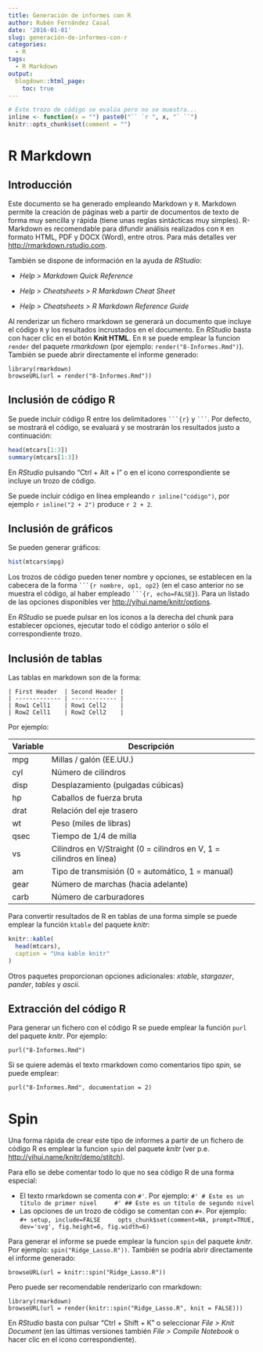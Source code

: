 ```yaml
---
title: Generación de informes con R
author: Rubén Fernández Casal
date: '2016-01-01'
slug: generación-de-informes-con-r
categories:
  - R
tags:
  - R Markdown
output:
  blogdown::html_page:
    toc: true
---
```


```r
# Este trozo de código se evalúa pero no se muestra...
inline <- function(x = "") paste0("`` `r ", x, "` ``")
knitr::opts_chunk$set(comment = "")
```

R Markdown
==========

Introducción
------------

Este documento se ha generado empleando Markdown y `R`.
Markdown permite la creación de páginas web a partir de documentos de texto de forma muy sencilla y rápida 
(tiene unas reglas sintácticas muy simples).
R-Markdown es recomendable para difundir análisis realizados con `R` en formato HTML, PDF y DOCX (Word), entre otros.
Para más detalles ver <http://rmarkdown.rstudio.com>.

También se dispone de información en la ayuda de *RStudio*:

-   *Help > Markdown Quick Reference*

-   *Help > Cheatsheets > R Markdown Cheat Sheet*

-   *Help > Cheatsheets > R Markdown Reference Guide*

Al renderizar un fichero rmarkdown se generará un documento que incluye el código `R` 
y los resultados incrustados en el documento. 
En *RStudio* basta con hacer clic en el botón **Knit HTML**. 
En `R` se puede emplear la funcion `render` del paquete *rmarkdown* 
(por ejemplo: `render("8-Informes.Rmd")`).
También se puede abrir directamente el informe generado:
```
library(rmarkdown)
browseURL(url = render("8-Informes.Rmd"))
```

## Inclusión de código R

Se puede incluir código R entre los delimitadores ` ```{r} ` y ` ``` `. Por defecto, se mostrará el código, se evaluará y se mostrarán los resultados justo a continuación:
```r
head(mtcars[1:3])
summary(mtcars[1:3])
```

En *RStudio* pulsando "Ctrl + Alt + I" o en el icono correspondiente se incluye un trozo de código.

Se puede incluir código en línea empleando `r inline("código")`, 
por ejemplo `r inline("2 + 2")` produce `r 2 + 2`.


## Inclusión de gráficos

Se pueden generar gráficos:
```r
hist(mtcars$mpg)
```

Los trozos de código pueden tener nombre y opciones, se establecen en la cabecera de la forma 
` ```{r nombre, op1, op2} ` 
(en el caso anterior no se muestra el código, al haber empleado ` ```{r, echo=FALSE} `). 
Para un listado de las opciones disponibles ver <http://yihui.name/knitr/options>.

En *RStudio* se puede pulsar en los iconos a la derecha del chunk para establecer opciones, 
ejecutar todo el código anterior o sólo el correspondiente trozo.


## Inclusión de tablas

Las tablas en markdown son de la forma:
```
| First Header  | Second Header |
| ------------- | ------------- |
| Row1 Cell1    | Row1 Cell2    |
| Row2 Cell1    | Row2 Cell2    |
```
Por ejemplo:

Variable  | Descripción
--------  | -----------------------------------------------------------
mpg	  |  Millas / galón (EE.UU.) 
cyl	  |  Número de cilindros
disp  |	 Desplazamiento (pulgadas cúbicas)
hp	  |  Caballos de fuerza bruta
drat  |  Relación del eje trasero
wt    |  Peso (miles de libras)
qsec  |  Tiempo de 1/4 de milla
vs    |  Cilindros en V/Straight (0 = cilindros en V, 1 = cilindros en línea)
am    |  Tipo de transmisión (0 = automático, 1 = manual)
gear  |  Número de marchas (hacia adelante)
carb  |  Número de carburadores


Para convertir resultados de R en tablas de una forma simple se puede emplear la función `ktable` del paquete *knitr*:
```r
knitr::kable(
  head(mtcars), 
  caption = "Una kable knitr"
)
```

Otros paquetes proporcionan opciones adicionales: *xtable*, *stargazer*, *pander*, *tables* y *ascii*.

## Extracción del código R

Para generar un fichero con el código R se puede emplear la función `purl` del paquete *knitr*. Por ejemplo:
```
purl("8-Informes.Rmd")
```
Si se quiere además el texto rmarkdown como comentarios tipo *spin*, se puede emplear:
```
purl("8-Informes.Rmd", documentation = 2)
```

Spin
====
Una forma rápida de crear este tipo de informes a partir de un fichero de código R es emplear la funcion 
`spin` del paquete *knitr* (ver p.e. <http://yihui.name/knitr/demo/stitch>).

Para ello se debe comentar todo lo que no sea código R de una forma especial:

-   El texto rmarkdown se comenta con `#' `. Por ejemplo:
    ```
    #' # Este es un título de primer nivel
    #' ## Este es un título de segundo nivel
    ```
-   Las opciones de un trozo de código se comentan con `#+`. Por ejemplo:
    ```
    #+ setup, include=FALSE
    opts_chunk$set(comment=NA, prompt=TRUE, dev='svg', fig.height=6, fig.width=6)
    ```

Para generar el informe se puede emplear la funcion `spin` del paquete *knitr*. Por ejemplo: `spin("Ridge_Lasso.R"))`.
También se podría abrir directamente el informe generado:
```
browseURL(url = knitr::spin("Ridge_Lasso.R"))
```
Pero puede ser recomendable renderizarlo con rmarkdown:
```
library(rmarkdown)
browseURL(url = render(knitr::spin("Ridge_Lasso.R", knit = FALSE)))
```
En *RStudio* basta con pulsar "Ctrl + Shift + K" o seleccionar *File > Knit Document* (en las últimas versiones también *File > Compile Notebook* o hacer clic en el icono correspondiente).

